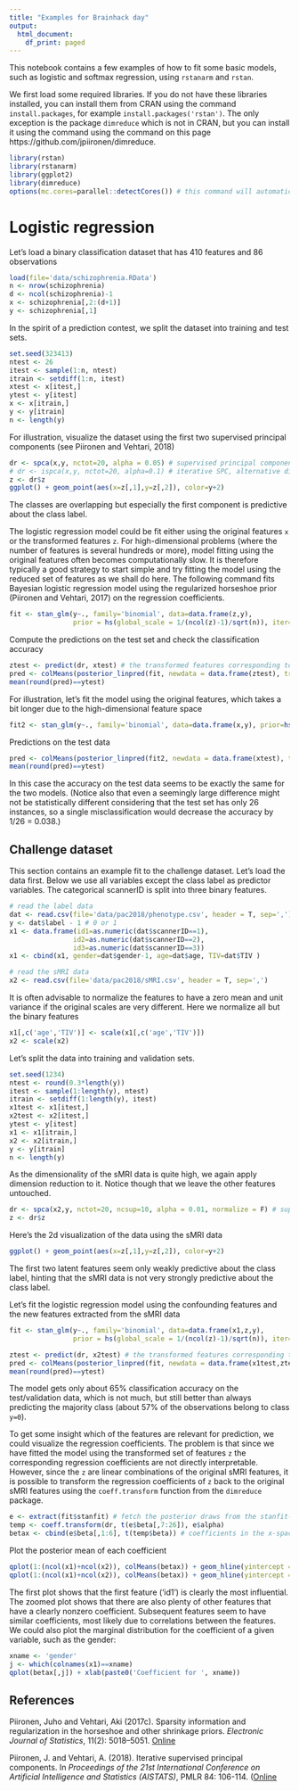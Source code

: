 ```yaml
---
title: "Examples for Brainhack day"
output:
  html_document:
    df_print: paged
---
```


This notebook contains a few examples of how to fit some basic models, such as logistic and softmax regression, using ```rstanarm``` and ```rstan```.

We first load some required libraries. If you do not have these libraries installed, you can install them from CRAN using the command ```install.packages```, for example ```install.packages('rstan')```. The only exception is the package ```dimreduce``` which is not in CRAN, but you can install it using the command using the command on this page https://github.com/jpiironen/dimreduce.

```r
library(rstan)
library(rstanarm)
library(ggplot2)
library(dimreduce)
options(mc.cores=parallel::detectCores()) # this command will automatically utilize multicore-cpu
```


# Logistic regression

Let's load a binary classification dataset that has 410 features and 86 observations
```r
load(file='data/schizophrenia.RData')
n <- nrow(schizophrenia)
d <- ncol(schizophrenia)-1
x <- schizophrenia[,2:(d+1)]
y <- schizophrenia[,1]
```


In the spirit of a prediction contest, we split the dataset into training and test sets.
```r
set.seed(323413)
ntest <- 26
itest <- sample(1:n, ntest)
itrain <- setdiff(1:n, itest)
xtest <- x[itest,]
ytest <- y[itest]
x <- x[itrain,]
y <- y[itrain]
n <- length(y)
```


For illustration, visualize the dataset using the first two supervised principal components (see Piironen and Vehtari, 2018)
```r
dr <- spca(x,y, nctot=20, alpha = 0.05) # supervised principal components (SPC)
# dr <- ispca(x,y, nctot=20, alpha=0.1) # iterative SPC, alternative dimension reduction technique
z <- dr$z
ggplot() + geom_point(aes(x=z[,1],y=z[,2]), color=y+2)
```

The classes are overlapping but especially the first component is predictive about the class label.


The logistic regression model could be fit either using the original features ```x``` or the transformed features ```z```. For high-dimensional problems (where the number of features is several hundreds or more), model fitting using the original features often becomes computationally slow. It is therefore typically a good strategy to start simple and try fitting the model using the reduced set of features as we shall do here. The following command fits Bayesian logistic regression model using the regularized horseshoe prior (Piironen and Vehtari, 2017) on the regression coefficients.
```r
fit <- stan_glm(y~., family='binomial', data=data.frame(z,y), 
                prior = hs(global_scale = 1/(ncol(z)-1)/sqrt(n)), iter=500)
```
Compute the predictions on the test set and check the classification accuracy
```r
ztest <- predict(dr, xtest) # the transformed features corresponding to the test x
pred <- colMeans(posterior_linpred(fit, newdata = data.frame(ztest), transform = T))
mean(round(pred)==ytest)
```

For illustration, let's fit the model using the original features, which takes a bit longer due to the high-dimensional feature space
```r
fit2 <- stan_glm(y~., family='binomial', data=data.frame(x,y), prior=hs(global_scale = 1/(d-1)/sqrt(n), slab_df = 7), iter=500)
```

Predictions on the test data
```r
pred <- colMeans(posterior_linpred(fit2, newdata = data.frame(xtest), transform = T))
mean(round(pred)==ytest)
```
In this case the accuracy on the test data seems to be exactly the same for the two models. (Notice also that even a seemingly large difference might not be statistically different considering that the test set has only 26 instances, so a single misclassification would decrease the accuracy by 1/26 = 0.038.)









## Challenge dataset

This section contains an example fit to the challenge dataset. Let's load the data first. Below we use all variables except the class label as predictor variables. The categorical scannerID is split into three binary features.
```r
# read the label data
dat <- read.csv(file='data/pac2018/phenotype.csv', header = T, sep=',')
y <- dat$label - 1 # 0 or 1
x1 <- data.frame(id1=as.numeric(dat$scannerID==1),
                id2=as.numeric(dat$scannerID==2),
                id3=as.numeric(dat$scannerID==3))
x1 <- cbind(x1, gender=dat$gender-1, age=dat$age, TIV=dat$TIV )

# read the sMRI data
x2 <- read.csv(file='data/pac2018/sMRI.csv', header = T, sep=',')
```

It is often advisable to normalize the features to have a zero mean and unit variance if the original scales are very different. Here we normalize all but the binary features
```r
x1[,c('age','TIV')] <- scale(x1[,c('age','TIV')])
x2 <- scale(x2)
```


Let's split the data into training and validation sets.
```r
set.seed(1234)
ntest <- round(0.3*length(y))
itest <- sample(1:length(y), ntest)
itrain <- setdiff(1:length(y), itest)
x1test <- x1[itest,]
x2test <- x2[itest,]
ytest <- y[itest]
x1 <- x1[itrain,]
x2 <- x2[itrain,]
y <- y[itrain]
n <- length(y)
```


As the dimensionality of the sMRI data is quite high, we again apply dimension reduction to it. Notice though that we leave the other features untouched.
```r
dr <- spca(x2,y, nctot=20, ncsup=10, alpha = 0.01, normalize = F) # supervised principal components (SPC)
z <- dr$z
```
Here's the 2d visualization of the data using the sMRI data
```r
ggplot() + geom_point(aes(x=z[,1],y=z[,2]), color=y+2)
```

The first two latent features seem only weakly predictive about the class label, hinting that the sMRI data is not very strongly predictive about the class label.

Let's fit the logistic regression model using the confounding features and the new features extracted from the sMRI data
```r
fit <- stan_glm(y~., family='binomial', data=data.frame(x1,z,y), 
                prior = hs(global_scale = 1/(ncol(z)-1)/sqrt(n)), iter=300)
```


```r
ztest <- predict(dr, x2test) # the transformed features corresponding to the test x
pred <- colMeans(posterior_linpred(fit, newdata = data.frame(x1test,ztest), transform = T))
mean(round(pred)==ytest)
```
The model gets only about 65% classification accuracy on the test/validation data, which is not much, but still better than always predicting the majority class (about 57% of the observations belong to class ```y=0```).


To get some insight which of the features are relevant for prediction, we could visualize the regression coefficients. The problem is that since we have fitted the model using the transformed set of features ```z``` the corresponding regression coefficients are not directly interpretable. However, since the ```z``` are linear combinations of the original sMRI features, it is possible to transform the regression coefficients of ```z``` back to the original sMRI features  using the ```coeff.transform``` function from the ```dimreduce``` package.
```r
e <- extract(fit$stanfit) # fetch the posterior draws from the stanfit-object
temp <- coeff.transform(dr, t(e$beta[,7:26]), e$alpha)
betax <- cbind(e$beta[,1:6], t(temp$beta)) # coefficients in the x-space
```

Plot the posterior mean of each coefficient
```r
qplot(1:(ncol(x1)+ncol(x2)), colMeans(betax)) + geom_hline(yintercept = 0, linetype=2) + xlab('Feature') + ylab('Coefficient')
qplot(1:(ncol(x1)+ncol(x2)), colMeans(betax)) + geom_hline(yintercept = 0, linetype=2) + xlab('Feature') + ylab('Coefficient') + ylim(-0.2,0.2)
```

The first plot shows that the first feature ('id1') is clearly the most influential. The zoomed plot shows that there are also plenty of other features that have a clearly nonzero coefficient. Subsequent features seem to have similar coefficients, most likely due to correlations between the features.
We could also plot the marginal distribution for the coefficient of a given variable, such as the gender:
```r
xname <- 'gender'
j <- which(colnames(x1)==xname)
qplot(betax[,j]) + xlab(paste0('Coefficient for ', xname))
```








## References 

Piironen, Juho and Vehtari, Aki (2017c). Sparsity information and regularization in the horseshoe and other shrinkage priors. _Electronic Journal of Statistics_, 11(2): 5018--5051. [Online](https://projecteuclid.org/euclid.ejs/1513306866#info)

Piironen, J. and Vehtari, A. (2018). Iterative supervised principal components. In _Proceedings of the 21st International Conference on Artificial Intelligence and Statistics (AISTATS)_, PMLR 84: 106-114. ([Online](https://proceedings.mlr.press/v84/piironen18a.html)


